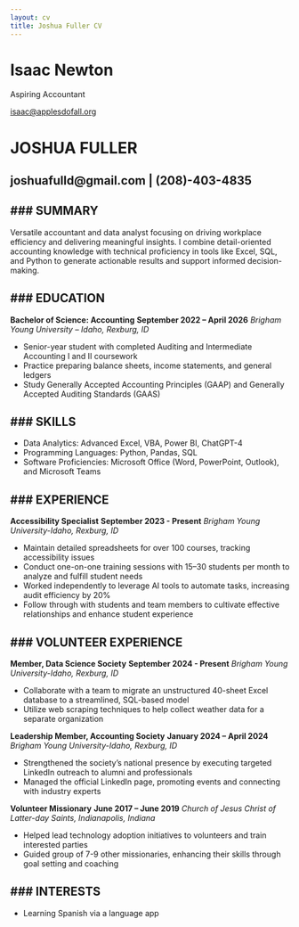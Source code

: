 ```yaml
---
layout: cv
title: Joshua Fuller CV
---
```

# Isaac Newton
Aspiring Accountant

<div id="webaddress">
<a href="">isaac@applesdofall.org</a>
</div>



# JOSHUA FULLER
## joshuafulld@gmail.com | (208)-403-4835


### SUMMARY
-----------------------------------------------------------------------------------------------------------------------------------------------------------

Versatile accountant and data analyst focusing on driving workplace efficiency and delivering meaningful insights. I combine detail-oriented accounting knowledge with technical proficiency in tools like Excel, SQL, and Python to generate actionable results and support informed decision-making.


### EDUCATION
-----------------------------------------------------------------------------------------------------------------------------------------------------------

**Bachelor of Science: Accounting**							                          **September 2022 – April 2026**
*Brigham Young University – Idaho, Rexburg, ID*

- Senior-year student with completed Auditing and Intermediate Accounting I and II coursework
- Practice preparing balance sheets, income statements, and general ledgers
- Study Generally Accepted Accounting Principles (GAAP) and Generally Accepted Auditing Standards (GAAS)


### SKILLS
-----------------------------------------------------------------------------------------------------------------------------------------------------------

- Data Analytics: Advanced Excel, VBA, Power BI, ChatGPT-4
- Programming Languages: Python, Pandas, SQL
- Software Proficiencies: Microsoft Office (Word, PowerPoint, Outlook), and Microsoft Teams


### EXPERIENCE
-----------------------------------------------------------------------------------------------------------------------------------------------------------

**Accessibility Specialist**						                     	            **September 2023 - Present**
*Brigham Young University-Idaho, Rexburg, ID*

- Maintain detailed spreadsheets for over 100 courses, tracking accessibility issues
- Conduct one-on-one training sessions with 15–30 students per month to analyze and fulfill student needs
- Worked independently to leverage AI tools to automate tasks, increasing audit efficiency by 20%
- Follow through with students and team members to cultivate effective relationships and enhance student experience


### VOLUNTEER EXPERIENCE
-----------------------------------------------------------------------------------------------------------------------------------------------------------

**Member, Data Science Society**							                            **September 2024 - Present**
*Brigham Young University-Idaho, Rexburg, ID*

- Collaborate with a team to migrate an unstructured 40-sheet Excel database to a streamlined, SQL-based model
- Utilize web scraping techniques to help collect weather data for a separate organization

**Leadership Member, Accounting Society**               				                **January 2024 – April 2024**
*Brigham Young University-Idaho, Rexburg, ID*

- Strengthened the society’s national presence by executing targeted LinkedIn outreach to alumni and professionals
- Managed the official LinkedIn page, promoting events and connecting with industry experts

**Volunteer Missionary**								                                **June 2017 – June 2019**
*Church of Jesus Christ of Latter-day Saints, Indianapolis, Indiana*

- Helped lead technology adoption initiatives to volunteers and train interested parties
- Guided group of 7-9 other missionaries, enhancing their skills through goal setting and coaching


### INTERESTS
-----------------------------------------------------------------------------------------------------------------------------------------------------------

- Learning Spanish via a language app


<!-- ### Footer

Last updated: May 2013 -->